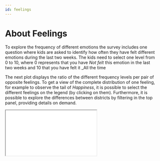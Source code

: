 ```yaml
---
id: feelings
---
```




# About Feelings

To explore the frequency of different emotions the survey includes one question where kids are asked to identify how often they have felt different emotions during the last two weeks. The kids need to select one level from 0 to 10, where 0 represents that you have _Not felt_ this emotion in the last two weeks and 10 that you have felt it _All the time

The next plot displays the ratio of the different frequency levels per pair of opposite feelings. To get a view of the complete distribution of one feeling, for example to observe the tail of _Happiness_, it is possible to select the different feelings on the legend (by clicking on them).  Furthermore, it is possible to explore the differences between districts by filtering in the top panel, providing details on demand.

<div className="mx-auto flex" style={{ height: `450px`, width: `1200px` }}>
  <iframe src="/bokeh.html" className="h-full w-full overflow-auto mx-auto" title="bokeh" />
</div>

It is possible to appreciate the importance of extreme answers. The higher proportion of answers falls in extreme values, _All the time_ - 10 for the positive feelings and _Never_ - 0 on the negative feelings. This tendency to select the extreme answers can be related to the fact that we are analyzing kids between ages 10 to 12. These are ages where the characterized sensibility of adults, is not yet completely developed [1](https://psycnet.apa.org/record/1995-40081-001). When looking at surveys from teenagers and adults it is possible to see a change in the behaviour [2](https://ceo.gencat.cat/ca/estudis/registre-estudis-dopinio/estudis-dopinio-ceo/societat/detall/index.html?id=5509). 
This phenomenon is described as **Vital Optimism-Bias** (Casas, 2011; Casas i Bello, 2012) and explains how kids tend to answer more positively than adults when asked about their welfare.

The peak is higher in the positive feelings than in the negative ones, around 50% of marked that they felt _Happy_ and _Energetic_, _"All the time"_. Only 2% of kids marked a level of 4 or less in Happiness, nonetheless, even if the ratio is low it should not be overlooked since this represents that approximately 80 of the kids surveyed are rarely feeling happy. The peak for the rest of the feelings falls within the 20% - 30% range, with _Calm_ reassembling more the behaviour of the negative feelings (with a mirrored distribution). It is as well possible to see a peak on the answers at level 5, which falls in the middle of the distribution. This behaviour is not strange, since could reflect the more hesitant kids.

When evaluating the negative feelings it is possible to see that the tail of the distribution is wider. This represents that even if kids will generally say that they experience _Happiness_ _"All the time"_, 14% of them will experience _Sadness_ _"Usually"_, marking it with a level of 7 or above. The same is observed with _Stress_ and _Boredom_, which reaches a proportion of 30% and 22% respectively, in the same frequency level. 

When comparing the districts, the pattern of mosts feelings is maintained but slight differences are detected on _Boredom_. To assess theese differences in detail, it is necessary to visualize all districts together:

<Radar />

While the behaviour for the positive feelings is maintained for the different districts, there are some clear deviations on the negative feelings. 

If we take the district with the highest RFD Index, _Sarrià-Sant Gervasi_ and compare it with the lowest one, _Nou Barris_. It is possible to detect an increase of 8 points in _Boredom_ and 4 points in _Sadness_, for _Nou Barris_. These suggest a difference in behaviour between income levels. 

However, this pattern is not always maintained. When comparing the districts in the lower range of  RFD Index (_Nou Barris_, _Horta-Guinardó_ and _Sant Andreu_) it is possible to observe that the behaviour of  _Horta-Guinardó_ is similar to _Nou Barris_  but the level of stress is 5 points higher. Instead the behaviour of  _Sant Andreu_ reassembles more the behaviour detected for _Sarrià-Sant Gervasi_. Therefore, even if we can detect differences between the different neighbourhoods, it is important to look into other variables that might be affecting the emotions of the children. 
